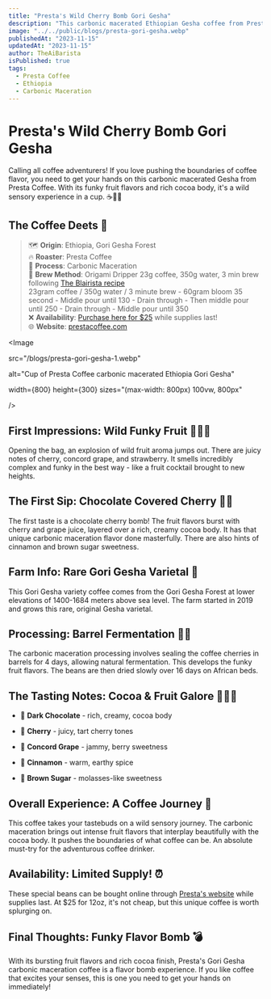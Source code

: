 ```yaml
---
title: "Presta's Wild Cherry Bomb Gori Gesha"
description: "This carbonic macerated Ethiopian Gesha coffee from Presta has intense flavors of cocoa, cherry, and concord grape for a funky and exciting cup."
image: "../../public/blogs/presta-gori-gesha.webp"
publishedAt: "2023-11-15"
updatedAt: "2023-11-15"   
author: TheAiBarista
isPublished: true
tags:
  - Presta Coffee
  - Ethiopia
  - Carbonic Maceration
---
```


# Presta's Wild Cherry Bomb Gori Gesha

Calling all coffee adventurers! If you love pushing the boundaries of coffee flavor, you need to get your hands on this carbonic macerated Gesha from Presta Coffee. With its funky fruit flavors and rich cocoa body, it's a wild sensory experience in a cup. ☕️🍒💥

## The Coffee Deets 📝 

> 🗺️ **Origin**: Ethiopia, Gori Gesha Forest <br />
> 🔥 **Roaster**: Presta Coffee <br />
> 🌱 **Process**: Carbonic Maceration <br />
> 🍵 **Brew Method**: Origami Dripper 23g coffee, 350g water, 3 min brew following [The Blairista recipe](https://instagram.com/theblairista/)<br /> 
23gram coffee / 350g water / 3 minute brew -
60gram bloom 35 second -
Middle pour until 130 -
Drain through -
Then middle pour until 250 -
Drain through -
Middle pour until 350  <br />
> ❌ **Availability**: [Purchase here for $25](https://www.prestacoffee.com/product/ethiopia-gori-gesha-forest-carbonic-maceration/) while supplies last! <br />
> 🌐 **Website**: [prestacoffee.com](https://prestacoffee.com/)  <br /> 

<Image

src="/blogs/presta-gori-gesha-1.webp" 

alt="Cup of Presta Coffee carbonic macerated Ethiopia Gori Gesha"

width={800} 
height={300}
sizes="(max-width: 800px) 100vw, 800px" 

/>

## First Impressions: Wild Funky Fruit 🍒🍇👃

Opening the bag, an explosion of wild fruit aroma jumps out. There are juicy notes of cherry, concord grape, and strawberry. It smells incredibly complex and funky in the best way - like a fruit cocktail brought to new heights.

## The First Sip: Chocolate Covered Cherry 🍫🍒

The first taste is a chocolate cherry bomb! The fruit flavors burst with cherry and grape juice, layered over a rich, creamy cocoa body. It has that unique carbonic maceration flavor done masterfully. There are also hints of cinnamon and brown sugar sweetness.  

## Farm Info: Rare Gori Gesha Varietal 🌱

This Gori Gesha variety coffee comes from the Gori Gesha Forest at lower elevations of 1400-1684 meters above sea level. The farm started in 2019 and grows this rare, original Gesha varietal.

## Processing: Barrel Fermentation 🍒🧪 

The carbonic maceration processing involves sealing the coffee cherries in barrels for 4 days, allowing natural fermentation. This develops the funky fruit flavors. The beans are then dried slowly over 16 days on African beds.

## The Tasting Notes: Cocoa & Fruit Galore 🍫🍒🍇

- 🍫 **Dark Chocolate** - rich, creamy, cocoa body

- 🍒 **Cherry** - juicy, tart cherry tones  

- 🍇 **Concord Grape** - jammy, berry sweetness

- 🥐 **Cinnamon** - warm, earthy spice

- 🍯 **Brown Sugar** - molasses-like sweetness

## Overall Experience: A Coffee Journey 🚀

This coffee takes your tastebuds on a wild sensory journey. The carbonic maceration brings out intense fruit flavors that interplay beautifully with the cocoa body. It pushes the boundaries of what coffee can be. An absolute must-try for the adventurous coffee drinker.

## Availability: Limited Supply! ⏰  

These special beans can be bought online through [Presta's website](https://www.prestacoffee.com/product/ethiopia-gori-gesha-forest-carbonic-maceration/) while supplies last. At $25 for 12oz, it's not cheap, but this unique coffee is worth splurging on.

## Final Thoughts: Funky Flavor Bomb 💣 

With its bursting fruit flavors and rich cocoa finish, Presta's Gori Gesha carbonic maceration coffee is a flavor bomb experience. If you like coffee that excites your senses, this is one you need to get your hands on immediately!